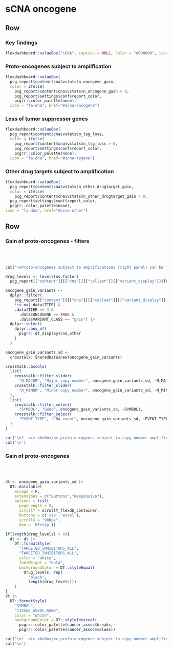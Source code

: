 
sCNA oncogene {.hidden}
===================================== 

Row
-------------------------------------

### Key findings


```r
flexdashboard::valueBox("sCNA", caption = NULL, color = "#000000", icon = NULL)
```

### Proto-oncogenes subject to amplification

```r
flexdashboard::valueBox(
  pcg_report$content$cna$vstats$n_oncogene_gain,
  color = ifelse(
    pcg_report$content$cna$vstats$n_oncogene_gain > 0,
    pcg_report$settings$conf$report_color,
    pcgrr::color_palette$none),
  icon = "fa-dna", href="#scna-oncogene")
```

### Loss of tumor suppressor genes

```r
flexdashboard::valueBox(
  pcg_report$content$cna$vstats$n_tsg_loss,
  color = ifelse(
    pcg_report$content$cna$vstats$n_tsg_loss > 0,
    pcg_report$settings$conf$report_color,
    pcgrr::color_palette$none),
  icon = "fa-dna", href="#scna-tsgene")
```

### Other drug targets subject to amplification

```r
flexdashboard::valueBox(
  pcg_report$content$cna$vstats$n_other_drugtarget_gain,
  color = ifelse(
    pcg_report$content$cna$vstats$n_other_drugtarget_gain > 0,
  pcg_report$settings$conf$report_color,
  pcgrr::color_palette$none),
icon = "fa-dna", href="#scna-other")
```

Row
-----------------------------------------------------

### Gain of proto-oncogenes - filters {data-padding=15 data-width=300}


<br><br>

```r

cat('\nProto-oncogenes subject to amplifications (right panel) can be filtered according to various criteria:\n')

drug_levels <- levels(as.factor(
  pcg_report[["content"]][["cna"]][["callset"]][["variant_display"]]$TARGETED_INHIBITORS))

oncogene_gain_variants <- 
  dplyr::filter(
    pcg_report[["content"]][["cna"]][["callset"]][["variant_display"]],
    !is.na(.data$TIER) & 
    .data$TIER == 3 & 
      .data$ONCOGENE == TRUE & 
      .data$VARIANT_CLASS == "gain") |>
  dplyr::select(
    dplyr::any_of(
      pcgrr::dt_display$cna_other
    )
  )

oncogene_gain_variants_sd <- 
  crosstalk::SharedData$new(oncogene_gain_variants)

crosstalk::bscols(
  list(
    crosstalk::filter_slider(
      "N_MAJOR", "Major copy number", oncogene_gain_variants_sd, ~N_MAJOR),
    crosstalk::filter_slider(
      "N_MINOR", "Minor copy number", oncogene_gain_variants_sd, ~N_MINOR)
  ),
  list(
    crosstalk::filter_select(
      "SYMBOL", "Gene", oncogene_gain_variants_sd, ~SYMBOL),
    crosstalk::filter_select(
      "EVENT_TYPE", "CNA event", oncogene_gain_variants_sd, ~EVENT_TYPE)
  )
)

```


```r
cat('\n*  <i> <b>No</b> proto-oncogenes subject to copy number amplifications.</i>',sep='\n')
cat('\n')
```


### Gain of proto-oncogenes {data-padding=15}

<br><br>

```r

dt <- oncogene_gain_variants_sd |>
  DT::datatable(
    escape = F, 
    extensions = c("Buttons","Responsive"), 
    options = list(
      pageLength = 8, 
      scrollY = scrollY_flexdb_container, 
      buttons = c('csv','excel'), 
      scrollX = "900px",
      dom = 'Bfrtip'))

if(length(drug_levels) > 0){
  dt <- dt |>
    DT::formatStyle(
      "TARGETED_INHIBITORS_ALL",
      "TARGETED_INHIBITORS_ALL",
      color = "white", 
      fontWeight = "bold",
      backgroundColor = DT::styleEqual(
        drug_levels, rep(
          "black", 
          length(drug_levels)))
    )
}
dt |>
  DT::formatStyle(
    "SYMBOL",
    "TISSUE_ASSOC_RANK", 
    color = "white", 
    backgroundColor = DT::styleInterval(
      pcgrr::color_palette$cancer_assoc$breaks,
      pcgrr::color_palette$cancer_assoc$values))

```


```r
cat('\n*  <i> <b>No</b> proto-oncogenes subject to copy number amplifications.</i>',sep='\n')
cat('\n')
```

